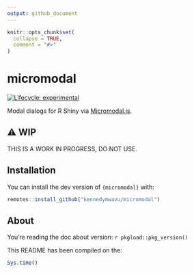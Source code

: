 ```yaml
---
output: github_document
---
```


<!-- README.md is generated from README.Rmd. Please edit that file -->

```r
knitr::opts_chunk$set(
  collapse = TRUE,
  comment = "#>"
)
```

# micromodal

<!-- badges: start -->
[![Lifecycle: experimental](https://img.shields.io/badge/lifecycle-experimental-orange.svg)](https://lifecycle.r-lib.org/articles/stages.html#experimental)
<!-- badges: end -->

Modal dialogs for R Shiny via [Micromodal.js](https://github.com/Ghosh/micromodal).

## ⚠️ WIP

THIS IS A WORK IN PROGRESS, DO NOT USE.

## Installation

You can install the dev version of `{micromodal}` with:

```r
remotes::install_github("kennedymwavu/micromodal")
```

## About

You're reading the doc about version: `r pkgload::pkg_version()`

This README has been compiled on the:

```r
Sys.time()
```
